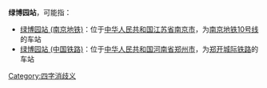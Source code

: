 '''绿博园站'''，可能指：

* [[绿博园站_(南京地铁)|绿博园站 (南京地铁)]]：位于[[中华人民共和国|中华人民共和国]][[江苏省|江苏省]][[南京市|南京市]]，为[[南京地铁|南京地铁]][[南京地铁10号线|10号线]]的车站
* [[绿博园站_(中国铁路)|绿博园站 (中国铁路)]]：位于[[中华人民共和国|中华人民共和国]][[河南省|河南省]][[郑州市|郑州市]]，为[[郑开城际铁路|郑开城际铁路]]的车站

{{disambig}}

[[Category:四字消歧义|Category:四字消歧义]]